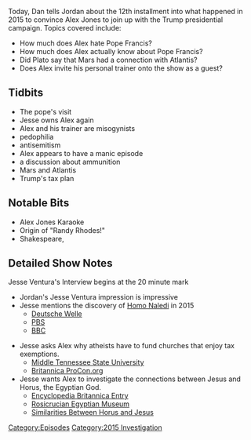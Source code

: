 {{DEFAULTSORT:
    #_EPISODE_0068:September 19-28, 2015
}}{{Episode
    | title             = September 19-28, 2015
    | caption           = [https://knowledgefight.libsyn.com/knowledge-fight-sept-19-28-2015 Listen to this episode on Libsyn]
    | episodeNumber     = 68
    | length            = 03:06:51
    | airDate           = July 31, 2017
    | coverageStartDate = September 19, 2015
    | coverageEndDate   = September 28, 2015
    | episodeType       = [[:Category:2015 Investigation|2015 Investigation]]
    | appearance        = [[Jesse Ventura]], [[Pat the personal trainer]], [[Diamond & Silk]], [[a caller]], [[Leo Zagami]], [[Joe Banister]]
    | beverage          = Ice Mountain sparkling Rasberry-Lime
    | oocDrop           = Alex cures his headache by calling the pope a devil worshiper.
    | previousEpisode   = [[67: Protocols of Zion]]
    | nextEpisode       = [[69: August 1, 2017]]
}}

{{Stub}}

Today, Dan tells Jordan about the 12th installment into what happened in 2015 to convince Alex Jones to join up with the Trump presidential campaign. Topics covered include:

*How much does Alex hate Pope Francis?
*How much does Alex actually know about Pope Francis?
*Did Plato say that Mars had a connection with Atlantis?
*Does Alex invite his personal trainer onto the show as a guest?

==Tidbits==

*The pope's visit
*Jesse owns Alex again
*Alex and his trainer are misogynists
*pedophilia
*antisemitism
*Alex appears to have a manic episode
*a discussion about ammunition
*Mars and Atlantis
*Trump's tax plan

==Notable Bits==

*Alex Jones Karaoke
*Origin of "Randy Rhodes!"
*Shakespeare,

== Detailed Show Notes ==
Jesse Ventura's Interview begins at the 20 minute mark 

* Jordan's Jesse Ventura impression is impressive
* Jesse mentions the discovery of [https://cdn.sci.news/images/2015/09/image_3224_1-Homo-naledi.jpg Homo Naledi] in 2015
** [https://www.dw.com/en/new-species-of-human-discovered-in-south-africa/a-18705543 Deutsche Welle]
** [https://www.pbs.org/wnet/secrets/blog/new-species-human-discovered-south-africa-secrets-news-september-5-11-2015/ PBS]
** [https://www.bbc.com/news/science-environment-34192447 BBC]

* Jesse asks Alex why atheists have to fund churches that enjoy tax exemptions.
** [https://www.mtsu.edu/first-amendment/article/972/taxation-of-religious-entities Middle Tennessee State University]
** [https://churchesandtaxes.procon.org/ Britannica ProCon.org]
* Jesse wants Alex to investigate the connections between Jesus and Horus, the Egyptian God.
** [https://www.britannica.com/topic/Horus Encyclopedia Britannica Entry]
** [https://egyptianmuseum.org/deities-horus Rosicrucian Egyptian Museum]
** [https://www.timelessmyths.com/religion/similarities-between-horus-and-jesus/ Similarities Between Horus and Jesus]


[[Category:Episodes]]
[[Category:2015 Investigation]]
